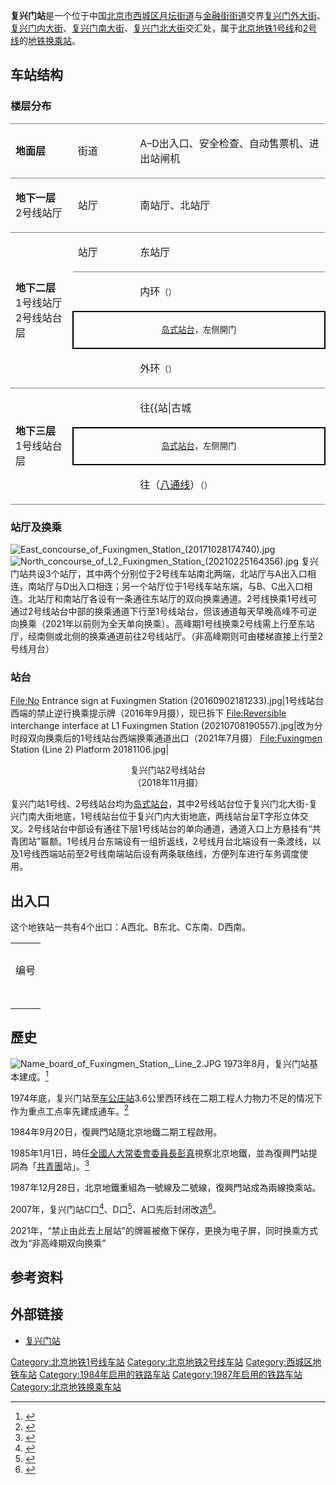 {{NoteTA |G1=Railway}}
{{Infobox station
| name = 复兴门
| eng_name = Fuxingmen<ref name=map2021>{{cite web|url=https://www.bjsubway.com/subway/images/luwangtu.png|title=北京城市轨道交通线网图|date=2021-12-31|access-date=2021-12-30|archive-date=2021-12-31|archive-url=https://web.archive.org/web/20211231004642/https://www.bjsubway.com/subway/images/luwangtu.png|dead-url=no}}</ref>
| livery = 
| linecolour = {{北京地铁颜色|1}}
| linecolour2 = {{北京地铁颜色|2}}
| image = File:Platform of L1 Fuxingmen Station (20210708190500).jpg
| caption = 复兴门站1号线站台<br />[[File:Fuxingmen_Station_(Line_2)_Platform_20181106.jpg|300px]]<br />复兴门站2号线站台
| former = 
| country = {{PRC}}
| borough = [[北京市|北京市]][[西城区|西城区]][[月坛街道|月坛街道]]与[[金融街街道|金融街街道]]交界
| address = [[北京二环路|西二环路]]、[[复兴门内大街|复兴门内大街]]、[[复兴门外大街|复兴门外大街]]、[[复兴门北大街|复兴门北大街]]交叉口[[复兴门桥|复兴门桥]]下方
| coordinates = {{coord|39|54|21.52|N|116|21|00.26|E|display=inline,title|type:railwaystation}}
| elevation = 
| operator = [[北京市地铁运营有限公司|北京市地铁运营有限公司]]
| lines = {{北京地铁线路名|1|SL}}<br />{{北京地铁线路名|2|SL}}
| distance = 
| platform = 各1座[[岛式站台|岛式站台]]
| tracks = 各2条
| connections = 公交站：复兴门内
| structure = 地下车站
| hall = {{北京地铁线路名|1|S}}：整体式站厅<br/>{{北京地铁线路名|2|S}}：分离式站厅
| depth = 
| levels = 
| interchange = 1号线→2号线：高峰期通道换乘，非高峰期垂直换乘<br />2号线→1号线：垂直换乘
| exits = 4個
| elevator = 
| escalator = 
| architect = 
| architectural_style = 
| colour = {{北京地铁线路名|1|S}}：黄色<br />{{北京地铁线路名|2|S}}：白色
| type = 
| status = 运营中
| code = {{北京地铁线路名|1|S}}：114<br />{{北京地铁线路名|2|S}}：204
| zone = 
| classification = 
| website = 
| built = 
| opened = {{北京地铁线路名|1|S}}：1987年12月28日<br/>{{北京地铁线路名|2|S}}：1984年9月20日
| pass_year = 
| passengers = 
| trains = 
| station_hours = 
| hours = 
| first = {{collapsible list
 |title = 　
 |
{{北京地铁线路名|1|S}}
:往{{北京地铁起讫站|八通|R}}：05:13
:往{{北京地铁起讫站|1|L}}：05:08<br />
{{北京地铁线路名|2|S}}
:外环：05:17
:内环：05:25
}}
| last = {{collapsible list
 |title = 　
 |
{{北京地铁线路名|1|S}}
:往{{北京地铁起讫站|八通|R}}：23:16
:往{{站|四惠东}}：23:58
:往{{北京地铁起讫站|1|L}}：23:55<br />
{{北京地铁线路名|2|S}}
:外环：22:22
:外环往{{站|积水潭}}：23:07
:内环：22:49
:内环往{{站|西直门}}：23:37
}}
| adjacent = {{adjacent stations|system=北京地铁
|line1=1|left1=南礼士路|right1=西单|note-left1=0.424km|note-mid1=距离[[苹果园站|苹果园]]16.913km|note-right1=1.590km
|line2=2|left2=阜成门|right2=长椿街|note-left2=1.832km|note-mid2=距离[[西直门站|西直门]]3.701km|note-right2=1.234km}}
| route_map = {{Routemap|inline=yes|map=
utSTRf\utSTRg\\\\\\~~ ~~{{rmr|Licon=U|{{stl|北京地铁|阜成门}}，2号线}}
utSTR+tc2\utABZg3\\\\\\
utABZg+1\utSTR+tc4\\\\\\
utSTR+BSl\utSTR+BSr\\\\\\
\\utSTR+BSl\utSTR+BSr\\\utSTRc2\utSTR3+l\utSTRq\utSTRq\utSTR2+r\utSTRc3
utSTRgq\utABZq2\utSTRq+tc3\utKRZto\utKRZto\utSTRq+BSe\utSTRq+BSe\utABZq1\utABZq2!~utSTRc4\utABZq+3\utABZq2\utENDEeq!~utSTRc13\utSTRl+4\utSTRgq~~ ~~{{rmr|Licon=L|{{stl|北京地铁|南礼士路}}，1号线}}
utSTRfq\utABZq2!~utSTRc1\utSTRq+tc3!~utSTR2+4!~utSTRl+4!~utSTR2+r\utKRZto!~utSTRc3\utKRZto\utSTRq+BSa\utSTRq+BSa\utSTRq\utABZq1!~utSTRc3\utABZq+4\utSTRq+tc1\utABZq+4\utSTRq\utSTRfq~~ ~~{{rmr|Licon=R|{{stl|北京地铁|西单}}，1号线}}
utSTRc1\utSTR2+4!~utSTRc1\utKRZ2+4to!~utSTRc3\utSTR+tc3\\\\\\\\
utSTRc1\utABZg+4!~utSTRc1\utKRZ2+4to\utSTRc3\\\\\\
utSTR\utSTR+tc1\utSTR+4\\\\\
utSTR\utSTR+tc2\utSTR3\\\\\
utSTR\utABZg+1\utSTRc4\\\\\
utSTRf\utSTRg\\\\\\~~ ~~{{rmr|Licon=D|{{stl|北京地铁|长椿街}}，2号线}}
}}
}}

'''复兴门站'''是一个位于中国[[北京市|北京市]][[西城区|西城区]][[月坛街道|月坛街道]]与[[金融街街道|金融街街道]]交界[[复兴门外大街|复兴门外大街]]、[[复兴门内大街|复兴门内大街]]、[[复兴门南大街|复兴门南大街]]、[[复兴门北大街|复兴门北大街]]交汇处，属于[[北京地铁|北京地铁]][[北京地铁1号线|1号线]]和[[北京地铁2号线|2号线]]的[[地铁车站|地铁]][[换乘站|换乘站]]。

==车站结构==
===楼层分布===
{|cellspacing=0 cellpadding=3
|style="border-top:solid 1px gray;border-bottom:solid 1px gray;" width=100|'''地面层'''
|style="border-top:solid 1px gray;border-bottom:solid 1px gray;" width=100|街道
|style="border-top:solid 1px gray;border-bottom:solid 1px gray;" width=350|A–D出入口、安全检查、自动售票机、进出站闸机
|-
|style="border-bottom:solid 1px gray;"|'''地下一层<br />'''2号线站厅
|style="border-bottom:solid 1px gray;"|站厅
|style="border-bottom:solid 1px gray;"|南站厅、北站厅
|-
|style="border-bottom:solid 1px gray;" rowspan=4|'''地下二层<br />'''1号线站厅<br />2号线站台层
|style="border-bottom:solid 1px gray;"|站厅
|style="border-bottom:solid 1px gray;"|东站厅
|-
|{{arrow|L}}
|{{北京地铁线路名|2|c}}内环<small>（{{站|阜成门}}）</small>
|-
|style="border-right:solid 2px black;border-left:solid 2px black;border-top:solid 2px black;border-bottom:solid 2px black;" colspan=2|<center><small>[[岛式站台|岛式站台]]，左侧開门</small></center>
|-
|style="border-bottom:solid 1px gray;"|{{arrow|R}}
|style="border-bottom:solid 1px gray;"|{{北京地铁线路名|2|c}}外环<small>（{{站|长椿街}}）</small>
|-
|style="border-bottom:solid 1px gray;" rowspan=3|'''地下三层<br />'''1号线站台层
|{{arrow|L}}
|{{北京地铁线路名|1|c}}往{{站|古城||北京市}}<small>（{{站|南礼士路}}）</small>
|-
|style="border-right:solid 2px black;border-left:solid 2px black;border-top:solid 2px black;border-bottom:solid 2px black;" colspan=2|<center><small>[[岛式站台|岛式站台]]，左侧開门</small></center>
|-
|style="border-bottom:solid 1px gray;"|{{arrow|R}}
|style="border-bottom:solid 1px gray;"|{{北京地铁线路名|1|c}}往{{站|环球度假区}}（[[北京地铁八通线|八通线]]）<small>（{{站|西单}}）</small>
|}

=== 站厅及换乘 ===
[[File:East_concourse_of_Fuxingmen_Station_(20171028174740).jpg|thumb]]
[[File:North_concourse_of_L2_Fuxingmen_Station_(20210225164356).jpg|thumb]]
复兴门站共设3个站厅，其中两个分别位于2号线车站南北两端，北站厅与A出入口相连，南站厅与D出入口相连；另一个站厅位于1号线车站东端，与B、C出入口相连。北站厅和南站厅各设有一条通往东站厅的双向换乘通道。2号线换乘1号线可通过2号线站台中部的换乘通道下行至1号线站台，但该通道每天早晚高峰不可逆向换乘（2021年以前则为全天单向换乘）。高峰期1号线换乘2号线需上行至东站厅，经南侧或北侧的换乘通道前往2号线站厅。（非高峰期则可由楼梯直接上行至2号线月台）

=== 站台 ===
<gallery>
File:No Entrance sign at Fuxingmen Station (20160902181233).jpg|1号线站台西端的禁止逆行换乘提示牌（2016年9月摄），现已拆下
File:Reversible interchange interface at L1 Fuxingmen Station (20210708190557).jpg|改为分时段双向换乘后的1号线站台西端换乘通道出口（2021年7月摄）
File:Fuxingmen Station (Line 2) Platform 20181106.jpg|<center>复兴门站2号线站台<br />（2018年11月摄）</center>
</gallery>
复兴门站1号线、2号线站台均为[[岛式站台|岛式站台]]，其中2号线站台位于复兴门北大街-复兴门南大街地底，1号线站台位于复兴门内大街地底，两线站台呈T字形立体交叉。2号线站台中部设有通往下层1号线站台的单向通道，通道入口上方悬挂有“共青团站”匾额。1号线月台东端设有一组折返线，2号线月台北端设有一条渡线，以及1号线西端站前至2号线南端站后设有两条联络线，方便列车进行车务调度使用。
{{multiple image | direction = vertical | align = center| width = 800
|image2 = Platform panorama of L2 Fuxingmen Station (20171028175752).jpg|caption2 = <center>2号线站台全景图（2017年10月摄）</center>
}}

== 出入口 ==
这个地铁站一共有4个出口：A西北、B东北、C东南、D西南。
{| class="wikitable"
| colspan="5" align="center" bgcolor="{{北京地铁颜色|1}}" |
|-
| colspan="5" align="center" bgcolor="{{北京地铁颜色|2}}" |
|-
! 编号 
! 指示
! 建议前往的目的地
! 照片
!无障碍设施
|-
| {{港鐵出口|A|附=輪}} 
| 复兴门北大街（东侧） 
| 百盛购物中心
|[[File:Exit_A_of_Fuxingmen_Station_(20201028163105).jpg|150px]]
|[[File:Exit_A_stair_lift_of_Fuxingmen_Station_(20211107124826).jpg|150px]]
|-
| {{港鐵出口|B}} 
| 复兴门北大街
| 百盛购物中心、金融大街、[[中国人民银行|中国人民银行]]
|[[File:Exit_B_of_Fuxingmen_Station_(20210225164750).jpg|150px]]
|{{n/a}}
|-
| {{港鐵出口|C|附=輪}} 
| 复兴门内大街（南侧） 
| 中央广播电视大学、远洋大厦
|[[File:Exit_C_of_Fuxingmen_Station_(20210225165304).jpg|150px]]
|[[File:Exit_C_stair_lift_of_Fuxingmen_Station_(20210225165444).jpg|150px]]
|-
| {{港鐵出口|D}} 
| 复兴门南大街（东侧） 
| 天银大厦
|[[File:Exit_D_of_Fuxingmen_Station_(20170307165906).jpg|150px]]
|{{n/a}}
|-
| bgcolor="#EEEEEE" colspan=5 | {{港鐵出口|註=輪}}
|}

== 歷史 ==
[[File:Name_board_of_Fuxingmen_Station,_Line_2.JPG|thumb]]
1973年8月，复兴门站基本建成。<ref name="fzs">{{cite book|title=北京地铁发展史|author=[[北京市地铁运营有限公司|北京市地铁运营有限公司]]|date=2011-12|publisher=北京出版社|location=北京|isbn=978-7-200-09050-5}}</ref>{{rp|162}}

1974年底，复兴门站至[[车公庄站|车公庄站]]3.6公里西环线在二期工程人力物力不足的情况下作为重点工点率先建成通车。<ref name="tdb">{{cite book |author1=中国人民解放军历史资料丛书编审委员会 |title=铁道兵·综述、大事记、表册 |date=2000年8月 |publisher=解放军出版社 |location=北京 |isbn=7-5065-3810-5 |pages=135 |edition=2000年8月第1版 |url=http://on.tdbjy.com/tdbjy/pdf/002/mobile/index.html |accessdate=2022-05-19}}</ref>

1984年9月20日，復興門站隨北京地鐵二期工程啟用。

1985年1月1日，時任[[全國人大常委會委員長|全國人大常委會委員長]][[彭真|彭真]]視察北京地鐵，並為復興門站提詞為「[[中國共產主義青年團|共青團]]站」。<ref>{{cite web|url=http://www.bjsubway.com/node/1787|title=1985年1月1日，彭真同志视察地铁复兴门折返线，并题词“共青团站”|date=2010-12-26|accessdate=2011-12-09|publisher=[[北京市地铁运营有限公司|北京市地铁运营有限公司]]|archive-url=https://web.archive.org/web/20110101032710/http://bjsubway.com/node/1787|archive-date=2011年1月1日|dead-url=yes}}</ref>

1987年12月28日，北京地鐵重組為一號線及二號線，復興門站成為兩線換乘站。

2007年，复兴门站C口<ref>{{cite news|url=http://news.sohu.com/20070723/n251203916.shtml|title=崇文门地铁封站 今迎来首个早高峰 地铁部门解释其他车站如改造将不会封站|work=[[法制晚报|法制晚报]]|date=2007-07-23|accessdate=2021-05-13|archive-date=2021-05-13|archive-url=https://web.archive.org/web/20210513082923/http://news.sohu.com/20070723/n251203916.shtml|dead-url=no}}</ref>、D口<ref>{{cite news|url=http://news.sohu.com/20071010/n252577145.shtml|title=复兴门地铁站明起改造 西南口将封闭暂停使用|work=[[北京晚报|北京晚报]]|date=2007-10-10|accessdate=2021-05-13|archive-date=2021-05-13|archive-url=https://web.archive.org/web/20210513082919/http://news.sohu.com/20071010/n252577145.shtml|dead-url=no}}</ref>、A口先后封闭改造<ref>{{cite news|url=http://news.sohu.com/20071218/n254146740.shtml|title=地铁复兴门站西北口将封闭施工|work=[[北京日报|北京日报]]|date=2007-12-18|accessdate=2021-05-13|archive-date=2021-05-13|archive-url=https://web.archive.org/web/20210513082919/http://news.sohu.com/20071218/n254146740.shtml|dead-url=no}}</ref>。

2021年，“禁止由此去上层站”的牌匾被撤下保存，更换为电子屏，同时换乘方式改为“非高峰期双向换乘”

== 参考资料 ==
{{reflist}}

==外部链接==
{{commonscat|Fuxingmen Station}}
*[http://www.bjsubway.com/station/xltcx/line1/2013-08-19/14.html 复兴门站] {{Wayback|url=http://www.bjsubway.com/station/xltcx/line1/2013-08-19/14.html |date=20201123213212 }}

{{北京地铁1号线}}
{{北京地铁2号线}}

[[Category:北京地铁1号线车站|Category:北京地铁1号线车站]]
[[Category:北京地铁2号线车站|Category:北京地铁2号线车站]]
[[Category:西城区地铁车站|Category:西城区地铁车站]]
[[Category:1984年启用的铁路车站|Category:1984年启用的铁路车站]]
[[Category:1987年启用的铁路车站|Category:1987年启用的铁路车站]]
[[Category:北京地铁换乘车站|Category:北京地铁换乘车站]]